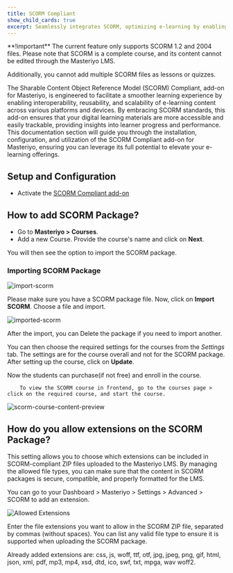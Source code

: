 ```yaml
---
title: SCORM Compliant
show_child_cards: true
excerpt: Seamlessly integrates SCORM, optimizing e-learning by enabling efficient content management and tracking for enhanced user experiences.
---
```


<Callout>
  **!important** The current feature only supports SCORM 1.2 and 2004 files. Please note that SCORM is a complete course, and its content cannot be edited through the Masteriyo LMS.

Additionally, you cannot add multiple SCORM files as lessons or quizzes.
</Callout>

The Sharable Content Object Reference Model (SCORM) Compliant, add-on for Masteriyo, is engineered to facilitate a smoother learning experience by enabling interoperability, reusability, and scalability of e-learning content across various platforms and devices. By embracing SCORM standards, this add-on ensures that your digital learning materials are more accessible and easily trackable, providing insights into learner progress and performance. This documentation section will guide you through the installation, configuration, and utilization of the SCORM Compliant add-on for Masteriyo, ensuring you can leverage its full potential to elevate your e-learning offerings.

## Setup and Configuration

- Activate the [SCORM Compliant add-on](https://docs.masteriyo.com/premium-addons/activate-masteriyo-premium-addons)

## How to add SCORM Package?

- Go to **Masteriyo > Courses**.
- Add a new Course. Provide the course's name and click on **Next**.

You will then see the option to import the SCORM package.

### Importing SCORM Package

![import-scorm](https://github.com/Masteriyo/masteriyo-docs/assets/75772539/2df7b6b2-ebb9-4e04-8688-ee6514d976bd)

Please make sure you have a SCORM package file. Now, click on **Import SCORM**. Choose a file and import.

![imported-scorm](https://github.com/Masteriyo/masteriyo-docs/assets/75772539/88b2802f-8093-4a9f-8a5e-d0a48a5cd247)

After the import, you can Delete the package if you need to import another.

You can then choose the required settings for the courses from the _Settings_ tab. The settings are for the course overall and not for the SCORM package. After setting up the course, click on **Update**.

Now the students can purchase(if not free) and enroll in the course.

        To view the SCORM course in frontend, go to the courses page > click on the required course, and start the course.

![scorm-course-content-preview](https://github.com/Masteriyo/masteriyo-docs/assets/75772539/9168638c-036b-462a-94c4-97cddb44c29f)

## How do you allow extensions on the SCORM Package?

This setting allows you to choose which extensions can be included in SCORM-compliant ZIP files uploaded to the Masteriyo LMS. By managing the allowed file types, you can make sure that the content in SCORM packages is secure, compatible, and properly formatted for the LMS.

You can go to your Dashboard > Masteriyo > Settings > Advanced > SCORM to add an extension.

![Allowed Extensions](https://github.com/user-attachments/assets/b987be17-461f-49fa-a429-5f4e80bbe216)

Enter the file extensions you want to allow in the SCORM ZIP file, separated by commas (without spaces). You can list any valid file type to ensure it is supported when uploading the SCORM package.

<Callout>
Already added extensions are: css, js, woff, ttf, otf, jpg, jpeg, png, gif, html, json, xml, pdf, mp3, mp4, xsd, dtd, ico, swf, txt, mpga, wav woff2.
</Callout>
